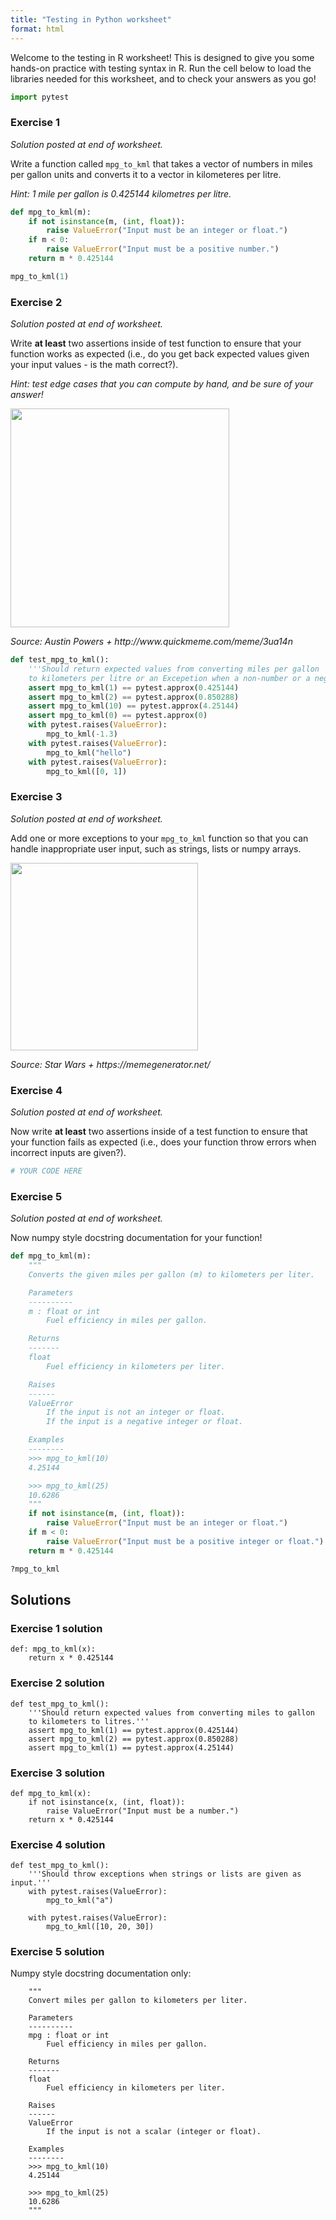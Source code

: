 ```yaml
---
title: "Testing in Python worksheet"
format: html
---
```


Welcome to the testing in R worksheet! This is designed to give you some hands-on practice with testing syntax in R. Run the cell below to load the libraries needed for this worksheet, and to check your answers as you go!

```python
import pytest
```

### Exercise 1

*Solution posted at end of worksheet.*

Write a function called `mpg_to_kml` that takes a vector of numbers in miles per gallon units and converts it to a vector in kilometeres per litre.

*Hint: 1 mile per gallon is 0.425144 kilometres per litre.*

```python
def mpg_to_kml(m):
    if not isinstance(m, (int, float)):
        raise ValueError("Input must be an integer or float.")
    if m < 0:
        raise ValueError("Input must be a positive number.")
    return m * 0.425144

mpg_to_kml(1)
```

### Exercise 2

*Solution posted at end of worksheet.*

Write **at least** two assertions inside of test function to ensure that your function works as expected (i.e., do you get back expected values given your input values - is the math correct?).

*Hint: test edge cases that you can compute by hand, and be sure of your answer!*

<img src="img/unit-tests.png" width="350"/>

*Source: Austin Powers + http://www.quickmeme.com/meme/3ua14n*

```python
def test_mpg_to_kml():
    '''Should return expected values from converting miles per gallon 
    to kilometers per litre or an Excepetion when a non-number or a negative number is inputted.'''
    assert mpg_to_kml(1) == pytest.approx(0.425144)
    assert mpg_to_kml(2) == pytest.approx(0.850288)
    assert mpg_to_kml(10) == pytest.approx(4.25144) 
    assert mpg_to_kml(0) == pytest.approx(0)
    with pytest.raises(ValueError):
        mpg_to_kml(-1.3)
    with pytest.raises(ValueError):
        mpg_to_kml("hello")
    with pytest.raises(ValueError):
        mpg_to_kml([0, 1])
```

### Exercise 3

*Solution posted at end of worksheet.*

Add one or more exceptions to your `mpg_to_kml` function so that you can handle inappropriate user input, such as strings, lists or numpy arrays.

<img src="img/fail-you-will-fail-fast-you-should.jpg" width="300"/>

*Source: Star Wars + https://memegenerator.net/*

### Exercise 4

*Solution posted at end of worksheet.*

Now write **at least** two assertions inside of a test function to ensure that your function fails as expected (i.e., does your function throw errors when incorrect inputs are given?).

```python
# YOUR CODE HERE
```

### Exercise 5

*Solution posted at end of worksheet.*

Now numpy style docstring documentation for your function!

```python
def mpg_to_kml(m):
    """
    Converts the given miles per gallon (m) to kilometers per liter.

    Parameters
    ----------
    m : float or int
        Fuel efficiency in miles per gallon.

    Returns
    -------
    float
        Fuel efficiency in kilometers per liter.

    Raises
    ------
    ValueError
        If the input is not an integer or float.
        If the input is a negative integer or float.

    Examples
    --------
    >>> mpg_to_kml(10)
    4.25144

    >>> mpg_to_kml(25)
    10.6286
    """
    if not isinstance(m, (int, float)):
        raise ValueError("Input must be an integer or float.")
    if m < 0:
        raise ValueError("Input must be a positive integer or float.")
    return m * 0.425144

?mpg_to_kml
```

## Solutions

### Exercise 1 solution

```         
def: mpg_to_kml(x):
    return x * 0.425144
```

### Exercise 2 solution

```         
def test_mpg_to_kml():
    '''Should return expected values from converting miles to gallon 
    to kilometers to litres.'''
    assert mpg_to_kml(1) == pytest.approx(0.425144)
    assert mpg_to_kml(2) == pytest.approx(0.850288)
    assert mpg_to_kml(1) == pytest.approx(4.25144) 
```

### Exercise 3 solution

```         
def mpg_to_kml(x):
    if not isinstance(x, (int, float)):
        raise ValueError("Input must be a number.")
    return x * 0.425144
```

### Exercise 4 solution

```
def test_mpg_to_kml():
    '''Should throw exceptions when strings or lists are given as input.'''         
    with pytest.raises(ValueError):
        mpg_to_kml("a")

    with pytest.raises(ValueError):
        mpg_to_kml([10, 20, 30])  
```

### Exercise 5 solution

Numpy style docstring documentation only:

```         
    """
    Convert miles per gallon to kilometers per liter.

    Parameters
    ----------
    mpg : float or int
        Fuel efficiency in miles per gallon.

    Returns
    -------
    float
        Fuel efficiency in kilometers per liter.

    Raises
    ------
    ValueError
        If the input is not a scalar (integer or float).

    Examples
    --------
    >>> mpg_to_kml(10)
    4.25144

    >>> mpg_to_kml(25)
    10.6286
    """
```